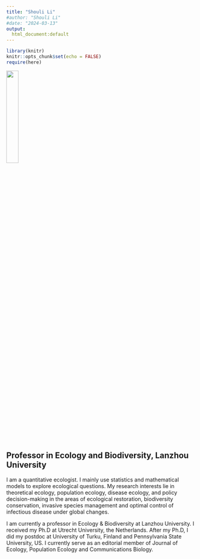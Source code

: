 ```yaml
---
title: "Shouli Li"
#author: "Shouli Li"
#date: "2024-03-13"
output:
  html_document:default
---
```


```r
library(knitr)
knitr::opts_chunk$set(echo = FALSE)
require(here)
```






![](D:/GitHub_repos/website/photos/headshot_2024.jpg){width="25%"}

## Professor in Ecology and Biodiversity, Lanzhou University

I am a quantitative ecologist. I mainly use statistics and mathematical models to explore ecological questions. My research interests lie in theoretical ecology, population ecology, disease ecology, and policy decision-making in the areas of ecological restoration, biodiversity conservation, invasive species management and optimal control of infectious disease under global changes.

I am currently a professor in Ecology & Biodiversity at Lanzhou University. I received my Ph.D at Utrecht University, the Netherlands. After my Ph.D, I did my postdoc at University of Turku, Finland and Pennsylvania State University, US. I currently serve as an editorial member of Journal of Ecology, Population Ecology and Communications Biology.
